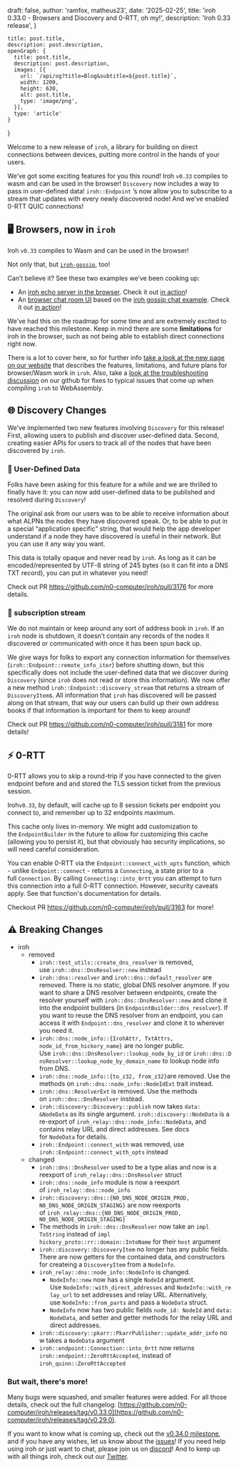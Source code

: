 
  draft: false,
  author: 'ramfox, matheus23',
  date: '2025-02-25',
  title: 'iroh 0.33.0 - Browsers and Discovery and 0-RTT, oh my!',
  description: 'Iroh 0.33 release',
}

    title: post.title,
    description: post.description,
    openGraph: {
      title: post.title,
      description: post.description,
      images: [{
        url: `/api/og?title=Blog&subtitle=${post.title}`,
        width: 1200,
        height: 630,
        alt: post.title,
        type: 'image/png',
      }],
      type: 'article'
    }
}


Welcome to a new release of `iroh`, a library for building on direct connections between devices, putting more control in the hands of your users.

We’ve got some exciting features for you this round! Iroh `v0.33` compiles to wasm and can be used in the browser! `Discovery` now includes a way to pass in user-defined data! `iroh::Endpoint` ’s now allow you to subscribe to a stream that updates with every newly discovered node! And we’ve enabled 0-RTT QUIC connections!

## 🖥️ Browsers, now in `iroh`

Iroh `v0.33` compiles to Wasm and can be used in the browser!

Not only that, but [`iroh-gossip`](https://github.com/n0-computer/iroh-gossip), too!

Can’t believe it? See these two examples we’ve been cooking up:

- An [iroh echo server in the browser](https://github.com/n0-computer/iroh-examples/tree/main/browser-echo). Check it out [in action](https://n0-computer.github.io/iroh-examples/main/browser-echo/index.html)!
- An [browser chat room UI](https://github.com/n0-computer/iroh-examples/tree/main/browser-chat) based on the [iroh gossip chat example](https://iroh.computer/docs/examples/gossip-chat). Check it out [in action](https://n0-computer.github.io/iroh-examples/main/browser-chat/index.html)!

We’ve had this on the roadmap for some time and are extremely excited to have reached this milestone. Keep in mind there are some **limitations** for iroh in the browser, such as not being able to establish direct connections right now.

There is a lot to cover here, so for further info [take a look at the new page on our website](https://iroh.computer/docs/wasm-browser-support) that describes the features, limitations, and future plans for browser/Wasm work in `iroh`. Also, take a [look at the troubleshooting discussion](https://github.com/n0-computer/iroh/discussions/3200) on our github for fixes to typical issues that come up when compiling `iroh` to WebAssembly.

## 🌐 Discovery Changes

We’ve implemented two new features involving `Discovery` for this release! First, allowing users to publish and discover user-defined data. Second, creating easier APIs for users to track all of the nodes that have been discovered by `iroh`.

### 🦾 User-Defined Data

Folks have been asking for this feature for a while and we are thrilled to finally have it: you can now add user-defined data to be published and resolved during `Discovery`!

The original ask from our users was to be able to receive information about what ALPNs the nodes they have discovered speak. Or, to be able to put in a special “application specific” string, that would help the app developer understand if a node they have discovered is useful in their network. But you can use it any way you want.

This data is totally opaque and never read by `iroh`. As long as it can be encoded/represented by UTF-8 string of 245 bytes (so it can fit into a DNS TXT record), you can put in whatever you need!

Check out PR https://github.com/n0-computer/iroh/pull/3176 for more details.

### 🌊 subscription stream

We do not maintain or keep around any sort of address book in `iroh`. If an `iroh` node is shutdown, it doesn’t contain any records of the nodes it discovered or communicated with once it has been spun back up.

We give ways for folks to export any connection information for themselves (`iroh::Endpoint::remote_info_iter`) before shutting down, but this specifically does not include the user-defined data that we discover during `Discovery` (since `iroh` does not read or store this information). We now offer a new method `iroh::Endpoint::discovery_stream` that returns a stream of `DiscoveryItem`s. All information that `iroh` has discovered will be passed along on that stream, that way our users can build up their own address books if that information is important for them to keep around!

Check out PR https://github.com/n0-computer/iroh/pull/3181 for more details!

## ⚡ 0-RTT

0-RTT allows you to skip a round-trip if you have connected to the given endpoint before and and stored the TLS session ticket from the previous session.

Iroh`v0.33`, by default, will cache up to 8 session tickets per endpoint you connect to, and remember up to 32 endpoints maximum.

This cache only lives in-memory. We might add customization to the `EndpointBuilder` in the future to allow for customizing this cache (allowing you to persist it), but that obviously has security implications, so will need careful consideration.

You can enable 0-RTT via the `Endpoint::connect_with_opts` function, which - unlike `Endpoint::connect` - returns a `Connecting`, a state prior to a full `Connection`. By calling `Connecting::into_0rtt` you can attempt to turn this connection into a full 0-RTT connection. However, security caveats apply. See that function's documentation for details.

Checkout PR https://github.com/n0-computer/iroh/pull/3163 for more!

## ⚠️ Breaking Changes

- iroh
    - removed
        - `iroh::test_utils::create_dns_resolver` is removed, use `iroh::dns::DnsResolver::new` instead
        - `iroh::dns::resolver` and `iroh::dns::default_resolver` are removed. There is no static, global DNS resolver anymore. If you want to share a DNS resolver between endpoints, create the resolver yourself with `iroh::dns::DnsResolver::new` and clone it into the endpoint builders (in `EndpointBuilder::dns_resolver`). If you want to reuse the DNS resolver from an endpoint, you can access it with `Endpoint::dns_resolver` and clone it to wherever you need it.
        - `iroh::dns::node_info::{IrohAttr, TxtAttrs, node_id_from_hickory_name}` are no longer public. Use `iroh::dns::DnsResolver::lookup_node_by_id` or `iroh::dns::DnsResolver::lookup_node_by_domain_name` to lookup node info from DNS.
        - `iroh::dns::node_info::{to_z32, from_z32}`are removed. Use the methods on `iroh::dns::node_info::NodeIdExt` trait instead.
        - `iroh::dns::ResolverExt` is removed. Use the methods on `iroh::dns::DnsResolver` instead.
        - `iroh::discovery::Discovery::publish` now takes `data: &NodeData` as its single argument. `iroh::discovery::NodeData` is a re-export of `iroh_relay::dns::node_info::NodeData`, and contains relay URL and direct addresses. See docs for `NodeData` for details.
        - `iroh::Endpoint::connect_with` was removed, use `iroh::Endpoint::connect_with_opts` instead
    - changed
        - `iroh::dns::DnsResolver` used to be a type alias and now is a reexport of `iroh_relay::dns::DnsResolver` struct
        - `iroh::dns::node_info` module is now a reexport of `iroh_relay::dns::node_info`
        - `iroh::discovery::dns::{N0_DNS_NODE_ORIGIN_PROD, N0_DNS_NODE_ORIGIN_STAGING}` are now reexports of `iroh_relay::dns::{N0_DNS_NODE_ORIGIN_PROD, N0_DNS_NODE_ORIGIN_STAGING}`
        - The methods in `iroh::dns::DnsResolver` now take an `impl ToString` instead of `impl hickory_proto::rr::domain::IntoName` for their `host` argument
        - `iroh::discovery::DiscoveryItem` no longer has any public fields. There are now getters for the contained data, and constructors for createing a `DiscoveryItem` from a `NodeInfo`.
        - `iroh_relay::dns::node_info::NodeInfo` is changed.
            - `NodeInfo::new` now has a single `NodeId` argument. Use `NodeInfo::with_direct_addresses` and `NodeInfo::with_relay_url` to set addresses and relay URL. Alternatively, use `NodeInfo::from_parts` and pass a `NodeData` struct.
            - `NodeInfo` now has two public fields `node_id: NodeId` and `data: NodeData`, and setter and getter methods for the relay URL and direct addresses.
        - `iroh::discovery::pkarr::PkarrPublisher::update_addr_info` now takes a `NodeData` argument
        - `iroh::endpoint::Connection::into_0rtt` now returns `iroh::endpoint::ZeroRttAccepted`, instead of `iroh_quinn::ZeroRttAccepted`

### But wait, there's more!

Many bugs were squashed, and smaller features were added. For all those details, check out the full changelog: [https://github.com/n0-computer/iroh/releases/tag/v0.33.0](https://github.com/n0-computer/iroh/releases/tag/v0.29.0).

If you want to know what is coming up, check out the [v0.34.0 milestone](https://github.com/n0-computer/iroh/milestone/40), and if you have any wishes, let us know about the [issues](https://github.com/n0-computer/iroh/issues)! If you need help using iroh or just want to chat, please join us on [discord](https://discord.com/invite/DpmJgtU7cW)! And to keep up with all things iroh, check out our [Twitter](https://x.com/iroh_n0).
